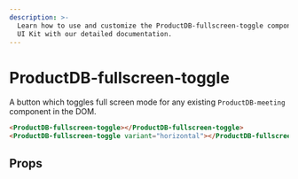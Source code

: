 ```yaml
---
description: >-
  Learn how to use and customize the ProductDB-fullscreen-toggle component in ProductDB's
  UI Kit with our detailed documentation.
---
```


# ProductDB-fullscreen-toggle

A button which toggles full screen mode for any
existing `ProductDB-meeting` component in the DOM.

```html
<ProductDB-fullscreen-toggle></ProductDB-fullscreen-toggle>
<ProductDB-fullscreen-toggle variant="horizontal"></ProductDB-fullscreen-toggle>
```

## Props

<PropsTable of="ProductDB-fullscreen-toggle" />

<head>
  <title>UI Kit ProductDB-fullscreen-toggle</title>
</head>
